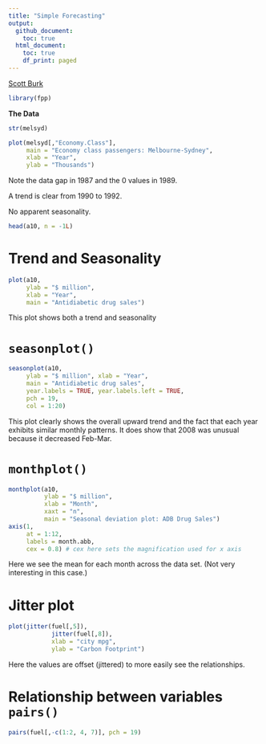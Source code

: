 ```yaml
---
title: "Simple Forecasting"
output:
  github_document:
    toc: true
  html_document:
    toc: true
    df_print: paged
---
```


[Scott Burk](https://www.youtube.com/watch?v=HdYBuDMJ40Y&t=184s)

```r
library(fpp)
```

**The Data**

```r
str(melsyd)
```

```r
plot(melsyd[,"Economy.Class"],
     main = "Economy class passengers: Melbourne-Sydney",
     xlab = "Year",
     ylab = "Thousands") 
```

Note the data gap in 1987 and the 0 values in 1989.

A trend is clear from 1990 to 1992.

No apparent seasonality.

```r
head(a10, n = -1L)
```

# Trend and Seasonality

```r
plot(a10,
     ylab = "$ million",
     xlab = "Year",
     main = "Antidiabetic drug sales")
```

This plot shows both a trend and seasonality

# `seasonplot()`

```r
seasonplot(a10,
     ylab = "$ million", xlab = "Year",
     main = "Antidiabetic drug sales",
     year.labels = TRUE, year.labels.left = TRUE,
     pch = 19,
     col = 1:20) 
```

This plot clearly shows the overall upward trend and the fact that each year exhibits similar monthly patterns. It does show that 2008 was unusual because it decreased Feb-Mar.

# `monthplot()`

```r
monthplot(a10,
          ylab = "$ million",
          xlab = "Month",
          xaxt = "n",
          main = "Seasonal deviation plot: ADB Drug Sales")
axis(1, 
     at = 1:12, 
     labels = month.abb, 
     cex = 0.8) # cex here sets the magnification used for x axis
```

Here we see the mean for each month across the data set. (Not very interesting in this case.)

# Jitter plot

```r
plot(jitter(fuel[,5]),
            jitter(fuel[,8]),
            xlab = "city mpg",
            ylab = "Carbon Footprint")
```

Here the values are offset (jittered) to more easily see the relationships.

# Relationship between variables `pairs()`

```r
pairs(fuel[,-c(1:2, 4, 7)], pch = 19)
```



